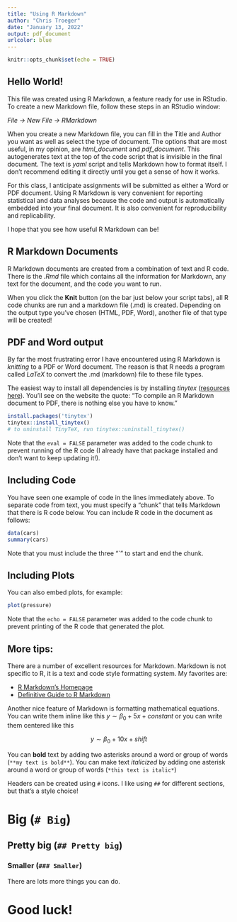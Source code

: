 ```yaml
---
title: "Using R Markdown"
author: "Chris Troeger"
date: "January 13, 2022"
output: pdf_document
urlcolor: blue
---
```


```r
knitr::opts_chunk$set(echo = TRUE)
```

## Hello World!

This file was created using R Markdown, a feature ready for use in RStudio. To create a new Markdown file, follow these steps in an RStudio window: 

*File -> New File -> RMarkdown* 

When you create a new Markdown file, you can fill in the Title and Author you want as well as select the type of document. The options that are most useful, in my opinion, are *html_document* and *pdf_document*. This autogenerates text at the top of the code script that is invisible in the final document. The text is *yaml* script and tells Markdown how to format itself. I don't recommend editing it directly until you get a sense of how it works. 

For this class, I anticipate assignments will be submitted as either a Word or PDF document. Using R Markdown is very convenient for reporting statistical and data analyses because the code and output is automatically embedded into your final document. It is also convenient for reproducibility and replicability. 

I hope that you see how useful R Markdown can be!

## R Markdown Documents

R Markdown documents are created from a combination of text and R code. There is the *.Rmd* file which contains all the information for Markdown, any text for the document, and the code you want to run. 

When you click the **Knit** button (on the bar just below your script tabs), all R code chunks are run and a markdown file (.md) is created. Depending on the output type you've chosen (HTML, PDF, Word), another file of that type will be created!

## PDF and Word output

By far the most frustrating error I have encountered using R Markdown is *knitting* to a PDF or Word document. The reason is that R needs a program called *LaTeX* to convert the .md (markdown) file to these file types. 

The easiest way to install all dependencies is by installing *tinytex* ([resources here](https://yihui.org/tinytex/)). You'll see on the website the quote: "To compile an R Markdown document to PDF, there is nothing else you have to know." 

```r
install.packages('tinytex')
tinytex::install_tinytex()
# to uninstall TinyTeX, run tinytex::uninstall_tinytex() 
```

Note that the `eval = FALSE` parameter was added to the code chunk to prevent running of the R code (I already have that package installed and don't want to keep updating it!).

## Including Code

You have seen one example of code in the lines immediately above. To separate code from text, you must specify a "chunk" that tells Markdown that there is R code below. You can include R code in the document as follows:

```r
data(cars)
summary(cars)
```

Note that you must include the three "`" to start and end the chunk.

## Including Plots

You can also embed plots, for example:

```r
plot(pressure)
```

Note that the `echo = FALSE` parameter was added to the code chunk to prevent printing of the R code that generated the plot.

## More tips:

There are a number of excellent resources for Markdown. Markdown is not specific to R, it is a text and code style formatting system. My favorites are:

* [R Markdown's Homepage](https://rmarkdown.rstudio.com/)
* [Definitive Guide to R Markdown](https://bookdown.org/yihui/rmarkdown/)

Another nice feature of Markdown is formatting mathematical equations. You can write them inline like this $y \sim \beta_0 + 5x + constant$ or you can write them centered like this

$$
y \sim \beta_0 + 10x + shift
$$

You can **bold** text by adding two asterisks around a word or group of words (`**my text is bold**`). You can make text *italicized* by adding one asterisk around a word or group of words (`*this text is italic*`)

Headers can be created using `#` icons. I like using `##` for different sections, but that's a style choice!

# Big (`# Big`)
## Pretty big (`## Pretty big`)
### Smaller (`### Smaller`)

There are lots more things you can do. 

# Good luck!

